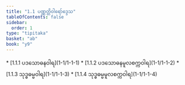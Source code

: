 ```yaml
---
title: "1.1 ပဏ္ဏတ္တိဝါရော်ဒ္ဒေသ"
tableOfContents: false
sidebar:
  order: 1
type: "tipitaka"
basket: "ab"
book: "y9"
---
```



<DynamicBreadcrumb />



<TableOfContents book="y9" section="1.1">
* [1.1.1 ပဒသောဓနဝါရ](1-1/1-1-1)
* [1.1.2 ပဒသောဓနမူလစက္ကဝါရ](1-1/1-1-2)
* [1.1.3 သုဒ္ဓဓမ္မဝါရ](1-1/1-1-3)
* [1.1.4 သုဒ္ဓဓမ္မမူလစက္ကဝါရ](1-1/1-1-4)
</TableOfContents>